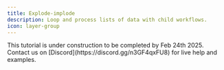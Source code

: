 ```yaml
---
title: Explode-implode
description: Loop and process lists of data with child workflows.
icon: layer-group
---
```


<Warning>
  This tutorial is under construction to be completed by Feb 24th 2025.
  Contact us on [Discord](https://discord.gg/n3GF4qxFU8) for live help and examples.
</Warning>
